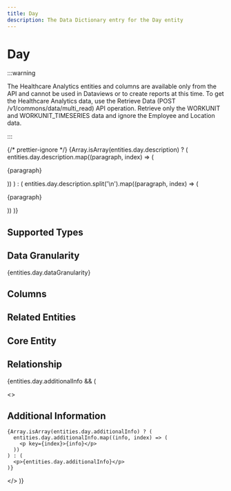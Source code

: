 ```yaml
---
title: Day
description: The Data Dictionary entry for the Day entity
---
```



# Day

:::warning

The Healthcare Analytics entities and columns are available only from the API and cannot be used in Dataviews or to create reports at this time. To get the Healthcare Analytics data, use the Retrieve Data (POST /v1/commons/data/multi_read) API operation. Retrieve only the WORKUNIT and WORKUNIT_TIMESERIES data and ignore the Employee and Location data.

:::

{/* prettier-ignore */}
{Array.isArray(entities.day.description) ? (
  entities.day.description.map((paragraph, index) => (
    <p key={index}>{paragraph}</p>
))
) : (
entities.day.description.split('\n').map((paragraph, index) => (

<p key={index}>{paragraph}</p>
)) )}

## Supported Types

<SupportedTypesTable supportedTypes={entities.day.supportedTypes} />

## Data Granularity

{entities.day.dataGranularity}

## Columns

<ColumnsTable columns={entities.day.columns} />

## Related Entities

<RelatedEntitiesList relatedEntities={entities.day.relatedEntities} />

## Core Entity

<CoreEntityTable coreEntities={entities.day.coreEntity} />

## Relationship

<RelationshipTable
  relationship={entities.day.relationship}
/>

{entities.day.additionalInfo && (

  <>
    <h2>Additional Information</h2>

    {Array.isArray(entities.day.additionalInfo) ? (
      entities.day.additionalInfo.map((info, index) => (
        <p key={index}>{info}</p>
      ))
    ) : (
      <p>{entities.day.additionalInfo}</p>
    )}

  </>
)}
